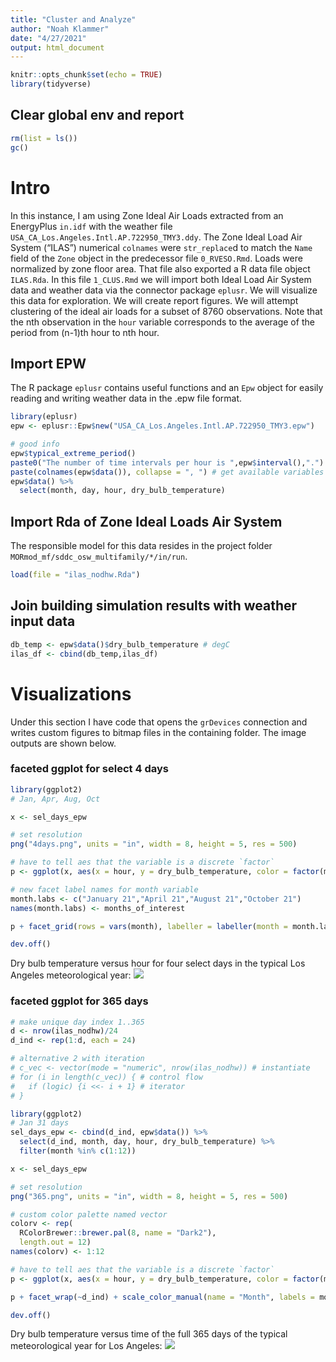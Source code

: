```yaml
---
title: "Cluster and Analyze"
author: "Noah Klammer"
date: "4/27/2021"
output: html_document
---
```


```r
knitr::opts_chunk$set(echo = TRUE)
library(tidyverse)
```

## Clear global env and report

```r
rm(list = ls())
gc()
```

# Intro

In this instance, I am using Zone Ideal Air Loads extracted from an EnergyPlus `in.idf` with the weather file `USA_CA_Los.Angeles.Intl.AP.722950_TMY3.ddy`. The Zone Ideal Load Air System ("ILAS") numerical `colnames` were `str_replace`d to match the `Name` field of the `Zone` object in the predecessor file `0_RVESO.Rmd`. Loads were normalized by zone floor area. That file also exported a R data file object `ILAS.Rda`. In this file `1_CLUS.Rmd` we will import both Ideal Load Air System data and weather data via the connector package `eplusr`. We will visualize this data for exploration. We will create report figures. We will attempt clustering of the ideal air loads for a subset of 8760 observations. Note that the nth observation in the `hour` variable corresponds to the average of the period from (n-1)th hour to nth hour.

## Import EPW

The R package `eplusr` contains useful functions and an `Epw` object for easily reading and writing weather data in the .epw file format.

```r
library(eplusr)
epw <- eplusr::Epw$new("USA_CA_Los.Angeles.Intl.AP.722950_TMY3.epw")

# good info
epw$typical_extreme_period()
paste0("The number of time intervals per hour is ",epw$interval(),".")
paste(colnames(epw$data()), collapse = ", ") # get available variables here
epw$data() %>%
  select(month, day, hour, dry_bulb_temperature)
```

## Import Rda of Zone Ideal Loads Air System

The responsible model for this data resides in the project folder `MORmod_mf/sddc_osw_multifamily/*/in/run`.

```r
load(file = "ilas_nodhw.Rda")
```

## Join building simulation results with weather input data

```r
db_temp <- epw$data()$dry_bulb_temperature # degC
ilas_df <- cbind(db_temp,ilas_df)
```



# Visualizations 

Under this section I have code that opens the `grDevices` connection and writes custom figures to bitmap files in the containing folder. The image outputs are shown below.

### faceted ggplot for select 4 days

```r
library(ggplot2)
# Jan, Apr, Aug, Oct

x <- sel_days_epw

# set resolution
png("4days.png", units = "in", width = 8, height = 5, res = 500)

# have to tell aes that the variable is a discrete `factor`
p <- ggplot(x, aes(x = hour, y = dry_bulb_temperature, color = factor(month))) + geom_smooth(se = F, span = 0.3)

# new facet label names for month variable
month.labs <- c("January 21","April 21","August 21","October 21")
names(month.labs) <- months_of_interest

p + facet_grid(rows = vars(month), labeller = labeller(month = month.labs)) + scale_color_discrete(name = "Month", labels = month.name[months_of_interest]) + scale_x_continuous(name = "Hour", breaks = c(1,6,12,18,24)) + theme_bw() + theme(legend.position = "none", axis.title.y = element_text(margin = margin(r=10))) + labs(y = "Dry Bulb Temperature (C)")

dev.off()
```

Dry bulb temperature versus hour for four select days in the typical Los Angeles meteorological year: ![](images/4days.png)

### faceted ggplot for 365 days

```r
# make unique day index 1..365
d <- nrow(ilas_nodhw)/24
d_ind <- rep(1:d, each = 24)

# alternative 2 with iteration
# c_vec <- vector(mode = "numeric", nrow(ilas_nodhw)) # instantiate
# for (i in length(c_vec)) { # control flow
#   if (logic) {i <<- i + 1} # iterator
# }

```


```r
library(ggplot2)
# Jan 31 days
sel_days_epw <- cbind(d_ind, epw$data()) %>%
  select(d_ind, month, day, hour, dry_bulb_temperature) %>%
  filter(month %in% c(1:12))

x <- sel_days_epw

# set resolution
png("365.png", units = "in", width = 8, height = 5, res = 500)

# custom color palette named vector
colorv <- rep( 
  RColorBrewer::brewer.pal(8, name = "Dark2"),
  length.out = 12)
names(colorv) <- 1:12

# have to tell aes that the variable is a discrete `factor`
p <- ggplot(x, aes(x = hour, y = dry_bulb_temperature, color = factor(month))) + geom_smooth(se = F, span = 0.35)

p + facet_wrap(~d_ind) + scale_color_manual(name = "Month", labels = month.abb, values = colorv) + scale_x_discrete(labels = NULL) + scale_y_discrete(labels = NULL) + theme(strip.background = element_blank(), strip.text.x = element_blank(), axis.title.y = element_text(margin = margin(r=12))) + labs(x = NULL, y = "Drybulb temperature")

dev.off()
```

Dry bulb temperature versus time of the full 365 days of the typical meteorological year for Los Angeles: ![](images/365.png)


<br><br><br>